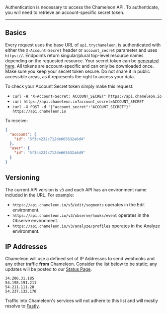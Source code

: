 Authentication is necessary to access the Chameleon API. To authenticate, you will need to retrieve an account-specific secret token.

---

## Basics

Every request uses the base URL of `api.trychameleon`, is authenticated with either the `X-Account-Secret` header or `account_secret` parameter and uses `https://`. Endpoints return singular/plural top-level resource names depending on the requested resource.
Your secret token can be [generated here](https://app.chameleon.io/settings/tokens). All tokens are account-specific and can only be downloaded once. Make sure you keep your secret token secure. Do not share it in public accessible areas, as it represents the right to access your data.

To check your Account Secret token simply make this request:

- `curl -H "X-Account-Secret: ACCOUNT_SECRET" https://api.chameleon.io`
- `curl https://api.chameleon.io?account_secret=ACCOUNT_SECRET`
- `curl -X POST -d '{"account_secret":"ACCOUNT_SECRET"}' https://api.chameleon.io`

To receive:

```json
{
  "account": {
    "id": "5f3c4232c712de665632a6d4"
  },
  "user": {
    "id": "5f3c4232c712de665632a6d9"
  }
}
```

## Versioning
The current API version is `v3` and each API has an environment name included in the URL. For example:

- `https://api.chameleon.io/v3/edit/segments` operates in the Edit environment.
- `https://api.chameleon.io/v3/observe/hooks/event` operates in the Observe environment.
- `https://api.chameleon.io/v3/analyze/profiles` operates in the Analyze environment.


## IP Addresses
Chameleon will use a defined set of IP Addresses to send webhooks and any other traffic **from** Chameleon.
Consider the list below to be static; any updates will be posted to our [Status Page](https://status.chameleon.io).

```text
34.206.31.185
54.198.191.211
54.211.111.28
54.237.132.170
```


<Note>Traffic into Chameleon's services will not adhere to this list and will mostly resolve to [Fastly](https://www.fastly.com/).</Note>
